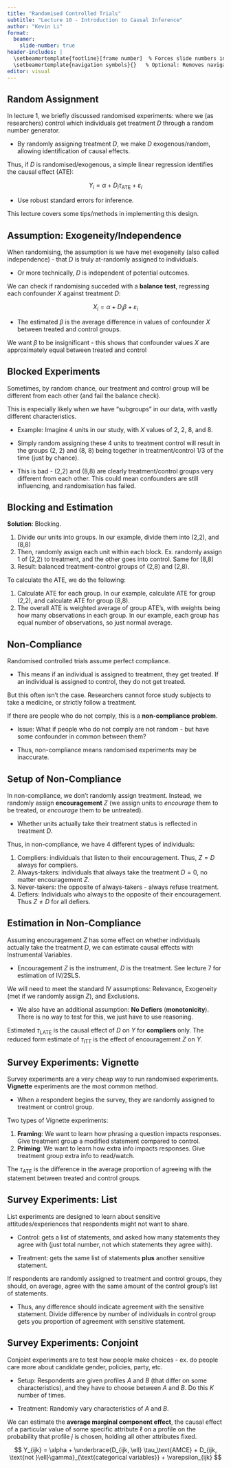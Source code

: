 ```yaml
---
title: "Randomised Controlled Trials"
subtitle: "Lecture 10 - Introduction to Causal Inference"
author: "Kevin Li"
format:
  beamer:
    slide-number: true
header-includes: |
  \setbeamertemplate{footline}[frame number]  % Forces slide numbers in footline
  \setbeamertemplate{navigation symbols}{}   % Optional: Removes navigation symbols
editor: visual
---
```


## Random Assignment

In lecture 1, we briefly discussed randomised experiments: where we (as researchers) control which individuals get treatment $D$ through a random number generator.

-   By randomly assigning treatment $D$, we make $D$ exogenous/random, allowing identification of causal effects.

Thus, if $D$ is randomised/exogenous, a simple linear regression identifies the causal effect (ATE):

$$
Y_i = \alpha + D_i\tau_\text{ATE} + \varepsilon_i
$$

-   Use robust standard errors for inference.

This lecture covers some tips/methods in implementing this design.

## Assumption: Exogeneity/Independence

When randomising, the assumption is we have met exogeneity (also called independence) - that $D$ is truly at-randomly assigned to individuals.

-   Or more technically, $D$ is independent of potential outcomes.

We can check if randomising succeded with a **balance test**, regressing each confounder $X$ against treatment $D$:

$$
X_i = \alpha +  D_i\beta + \varepsilon_i
$$

-   The estimated $\beta$ is the average difference in values of confounder $X$ between treated and control groups.

We want $\beta$ to be insignificant - this shows that confounder values $X$ are approximately equal between treated and control

## Blocked Experiments

Sometimes, by random chance, our treatment and control group will be different from each other (and fail the balance check).

This is especially likely when we have "subgroups" in our data, with vastly different characteristics.

-   Example: Imagine 4 units in our study, with $X$ values of 2, 2, 8, and 8.

-   Simply random assigning these 4 units to treatment control will result in the groups (2, 2) and (8, 8) being together in treatment/control 1/3 of the time (just by chance).

-   This is bad - (2,2) and (8,8) are clearly treatment/control groups very different from each other. This could mean confounders are still influencing, and randomisation has failed.

## Blocking and Estimation

**Solution**: Blocking.

1.  Divide our units into groups. In our example, divide them into (2,2), and (8,8)
2.  Then, randomly assign each unit within each block. Ex. randomly assign 1 of (2,2) to treatment, and the other goes into control. Same for (8,8)
3.  Result: balanced treatment-control groups of (2,8) and (2,8).

To calculate the ATE, we do the following:

1.  Calculate ATE for each group. In our example, calculate ATE for group (2,2), and calculate ATE for group (8,8).
2.  The overall ATE is weighted average of group ATE's, with weights being how many observations in each group. In our example, each group has equal number of observations, so just normal average.

## Non-Compliance

Randomised controlled trials assume perfect compliance.

-   This means if an individual is assigned to treatment, they get treated. If an individual is assigned to control, they do not get treated.

But this often isn't the case. Researchers cannot force study subjects to take a medicine, or strictly follow a treatment.

If there are people who do not comply, this is a **non-compliance problem**.

-   Issue: What if people who do not comply are not random - but have some confounder in common between them?

-   Thus, non-compliance means randomised experiments may be inaccurate.

## Setup of Non-Compliance

In non-compliance, we don't randomly assign treatment. Instead, we randomly assign **encouragement** $Z$ (we assign units to *encourage* them to be treated, or *encourage* them to be untreated).

-   Whether units actually take their treatment status is reflected in treatment $D$.

Thus, in non-compliance, we have 4 different types of individuals:

1.  Compliers: individuals that listen to their encouragement. Thus, $Z = D$ always for compliers.
2.  Always-takers: individuals that always take the treatment $D=0$, no matter encouragement $Z$.
3.  Never-takers: the opposite of always-takers - always refuse treatment.
4.  Defiers: Individuals who always to the opposite of their encouragement. Thus $Z≠D$ for all defiers.

## Estimation in Non-Compliance

Assuming encouragement $Z$ has some effect on whether individuals actually take the treatment $D$, we can estimate causal effects with Instrumental Variables.

-   Encouragement $Z$ is the instrument, $D$ is the treatment. See lecture 7 for estimation of IV/2SLS.

We will need to meet the standard IV assumptions: Relevance, Exogeneity (met if we randomly assign $Z$), and Exclusions.

-   We also have an additional assumption: **No Defiers** (**monotonicity**). There is no way to test for this, we just have to use reasoning.

Estimated $\tau_\text{LATE}$ is the causal effect of $D$ on $Y$ for **compliers** only. The reduced form estimate of $\tau_\text{ITT}$ is the effect of encouragement $Z$ on $Y$.

## Survey Experiments: Vignette

Survey experiments are a very cheap way to run randomised experiments. **Vignette** experiments are the most common method.

-   When a respondent begins the survey, they are randomly assigned to treatment or control group.

Two types of Vignette experiments:

1.  **Framing**: We want to learn how phrasing a question impacts responses. Give treatment group a modified statement compared to control.
2.  **Priming**: We want to learn how extra info impacts responses. Give treatment group extra info to read/watch.

The $\tau_\text{ATE}$ is the difference in the average proportion of agreeing with the statement between treated and control groups.

## Survey Experiments: List

List experiments are designed to learn about sensitive attitudes/experiences that respondents might not want to share.

-   Control: gets a list of statements, and asked how many statements they agree with (just total number, not which statements they agree with).

-   Treatment: gets the same list of statements **plus** another sensitive statement.

If respondents are randomly assigned to treatment and control groups, they should, on average, agree with the same amount of the control group's list of statements.

-   Thus, any difference should indicate agreement with the sensitive statement. Divide difference by number of individuals in control group gets you proportion of agreement with sensitive statement.

## Survey Experiments: Conjoint

Conjoint experiments are to test how people make choices - ex. do people care more about candidate gender, policies, party, etc.

-   Setup: Respondents are given profiles $A$ and $B$ (that differ on some characteristics), and they have to choose between $A$ and $B$. Do this $K$ number of times.

-   Treatment: Randomly vary characteristics of $A$ and $B$.

We can estimate the **average marginal component effect**, the causal effect of a particular value of some specific attribute $\ell$ on a profile on the probability that profile $j$ is chosen, holding all other attributes fixed.

$$
Y_{ijk} = \alpha + \underbrace{D_{ijk, \ell} \tau_\text{AMCE} + D_{ijk, \text{not }\ell}\gamma}_{\text{categorical variables}} + \varepsilon_{ijk}
$$
